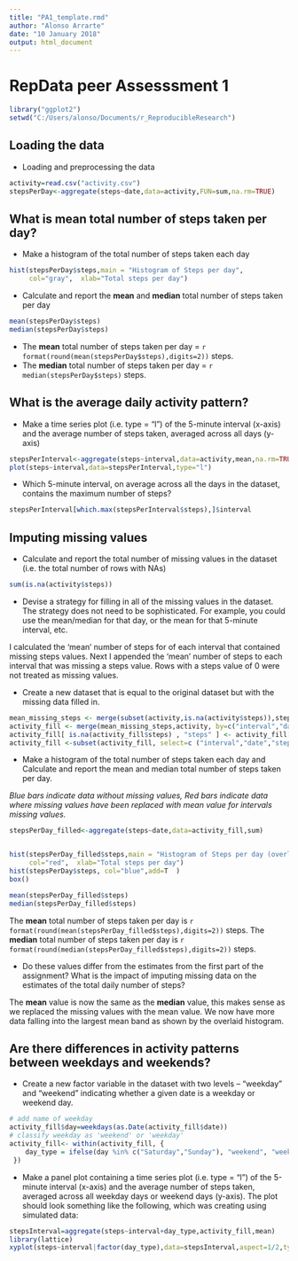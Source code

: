---
title: "PA1_template.rmd"
author: "Alonso Arrarte"
date: "10 January 2018"
output: html_document
---

RepData peer Assesssment 1
========================================================

```{r initialise, echo=FALSE}
library("ggplot2")
setwd("C:/Users/alonso/Documents/r_ReproducibleResearch")
```


Loading the data
----------------

* Loading and preprocessing the data
```{r echo=TRUE}
activity=read.csv("activity.csv")
stepsPerDay<-aggregate(steps~date,data=activity,FUN=sum,na.rm=TRUE)
```

What is mean total number of steps taken per day?
-------------------------------------------------

* Make a histogram of the total number of steps taken each day
```{r echo=TRUE}
hist(stepsPerDay$steps,main = "Histogram of Steps per day",
     col="gray",  xlab="Total steps per day")
```

* Calculate and report the **mean** and **median** total number of steps taken 
per day 

```{r echo=TRUE}
mean(stepsPerDay$steps)
median(stepsPerDay$steps)
```
* The **mean** total number of steps taken per day = 
    `r format(round(mean(stepsPerDay$steps),digits=2))` steps.
* The **median** total number of steps taken per day = 
    `r median(stepsPerDay$steps)` steps.
    
What is the average daily activity pattern?
-------------------------------------------

* Make a time series plot (i.e. type = "l") of the 5-minute interval (x-axis) and the average number of steps taken, averaged across all days (y-axis)

```{r echo=TRUE}
stepsPerInterval<-aggregate(steps~interval,data=activity,mean,na.rm=TRUE)
plot(steps~interval,data=stepsPerInterval,type="l")
```

* Which 5-minute interval, on average across all the days in the dataset, contains the maximum number of steps? 
```{r}
stepsPerInterval[which.max(stepsPerInterval$steps),]$interval
```

Imputing missing values
-----------------------

* Calculate and report the total number of missing values in the dataset (i.e. the total number of rows with NAs)
```{r echo=TRUE}
sum(is.na(activity$steps))
```


* Devise a strategy for filling in all of the missing values in the dataset. The strategy does not need to be sophisticated. For example, you could use the mean/median for that day, or the mean for that 5-minute interval, etc.

I calculated the 'mean' number of steps for of each interval that contained missing steps values.
Next I appended the 'mean' number of steps to each interval that was missing a steps value.
Rows with a steps value of 0 were not treated as missing values.

* Create a new dataset that is equal to the original dataset but with the missing data filled in.

```{r echo=TRUE}
mean_missing_steps <- merge(subset(activity,is.na(activity$steps)),stepsPerInterval, by=c("interval"))
activity_fill <- merge(mean_missing_steps,activity, by=c("interval","date"), all=TRUE)
activity_fill[ is.na(activity_fill$steps) , "steps" ] <- activity_fill[is.na(activity_fill$steps) , "steps.y" ]
activity_fill <-subset(activity_fill, select=c ("interval","date","steps"))
```


* Make a histogram of the total number of steps taken each day and Calculate and report the mean and median total number of steps taken per day. 

*Blue bars indicate data without missing values, Red bars indicate data where missing values have been replaced
with mean value for intervals missing values.*
```{r echo=TRUE}
stepsPerDay_filled<-aggregate(steps~date,data=activity_fill,sum)


hist(stepsPerDay_filled$steps,main = "Histogram of Steps per day (overlay)",
     col="red",  xlab="Total steps per day")
hist(stepsPerDay$steps, col="blue",add=T  )
box()

mean(stepsPerDay_filled$steps)
median(stepsPerDay_filled$steps)
```
The **mean** total number of steps taken per day is 
`r format(round(mean(stepsPerDay_filled$steps),digits=2))` steps.
The **median** total number of steps taken per day is 
`r format(round(median(stepsPerDay_filled$steps),digits=2))` steps.

* Do these values differ from the estimates from the first part of the assignment? What is the impact of imputing missing data on the estimates of the total daily number of steps?

The **mean** value is now the same as the **median** value, this makes sense as we replaced the missing values with the mean value. We now have more data falling into the largest mean band as shown by the overlaid histogram.

Are there differences in activity patterns between weekdays and weekends?
---------------------------------------------------------------------------

* Create a new factor variable in the dataset with two levels – “weekday” and “weekend” indicating whether a given date is a weekday or weekend day.
```{r echo=TRUE}
# add name of weekday
activity_fill$day=weekdays(as.Date(activity_fill$date))
# classify weekday as 'weekend' or 'weekday'
activity_fill<- within(activity_fill, {
    day_type = ifelse(day %in% c("Saturday","Sunday"), "weekend", "weekday")
 })

```


* Make a panel plot containing a time series plot (i.e. type = "l") of the 5-minute interval (x-axis) and the average number of steps taken, averaged across all weekday days or weekend days (y-axis). The plot should look something like the following, which was creating using simulated data:
```{r echo=TRUE}
stepsInterval=aggregate(steps~interval+day_type,activity_fill,mean)
library(lattice)
xyplot(steps~interval|factor(day_type),data=stepsInterval,aspect=1/2,type="l")

```

